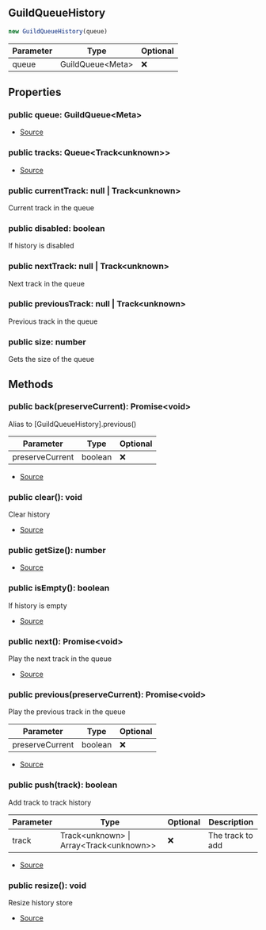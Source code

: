 ## GuildQueueHistory


```typescript
new GuildQueueHistory(queue)
```
| Parameter | Type | Optional |
| ----------- | ----------- | ----------- |
| queue | GuildQueue\<Meta> | ❌ |


## Properties
### public queue: GuildQueue\<Meta>
- [Source](https://github.com/Androz2091/discord-player/blob/62d0fce/packages/discord-player/src/manager/GuildQueueHistory.ts#L8)
### public tracks: Queue\<Track\<unknown>>
- [Source](https://github.com/Androz2091/discord-player/blob/62d0fce/packages/discord-player/src/manager/GuildQueueHistory.ts#L7)
### public currentTrack: null \| Track\<unknown>
Current track in the queue
### public disabled: boolean
If history is disabled
### public nextTrack: null \| Track\<unknown>
Next track in the queue
### public previousTrack: null \| Track\<unknown>
Previous track in the queue
### public size: number
Gets the size of the queue

## Methods
### public back(preserveCurrent): Promise\<void>
Alias to [GuildQueueHistory].previous()



| Parameter | Type | Optional |
| ----------- | ----------- | ----------- |
| preserveCurrent | boolean | ❌ |


- [Source](https://github.com/Androz2091/discord-player/blob/62d0fce/packages/discord-player/src/manager/GuildQueueHistory.ts#L107)
### public clear(): void
Clear history



- [Source](https://github.com/Androz2091/discord-player/blob/62d0fce/packages/discord-player/src/manager/GuildQueueHistory.ts#L73)
### public getSize(): number
- [Source](https://github.com/Androz2091/discord-player/blob/62d0fce/packages/discord-player/src/manager/GuildQueueHistory.ts#L46)
### public isEmpty(): boolean
If history is empty



- [Source](https://github.com/Androz2091/discord-player/blob/62d0fce/packages/discord-player/src/manager/GuildQueueHistory.ts#L53)
### public next(): Promise\<void>
Play the next track in the queue



- [Source](https://github.com/Androz2091/discord-player/blob/62d0fce/packages/discord-player/src/manager/GuildQueueHistory.ts#L80)
### public previous(preserveCurrent): Promise\<void>
Play the previous track in the queue



| Parameter | Type | Optional |
| ----------- | ----------- | ----------- |
| preserveCurrent | boolean | ❌ |


- [Source](https://github.com/Androz2091/discord-player/blob/62d0fce/packages/discord-player/src/manager/GuildQueueHistory.ts#L92)
### public push(track): boolean
Add track to track history



| Parameter | Type | Optional | Description |
| ----------- | ----------- | ----------- | ----------- |
| track | Track\<unknown> \| Array\<Track\<unknown>> | ❌ | The track to add |


- [Source](https://github.com/Androz2091/discord-player/blob/62d0fce/packages/discord-player/src/manager/GuildQueueHistory.ts#L61)
### public resize(): void
Resize history store



- [Source](https://github.com/Androz2091/discord-player/blob/62d0fce/packages/discord-player/src/manager/GuildQueueHistory.ts#L114)